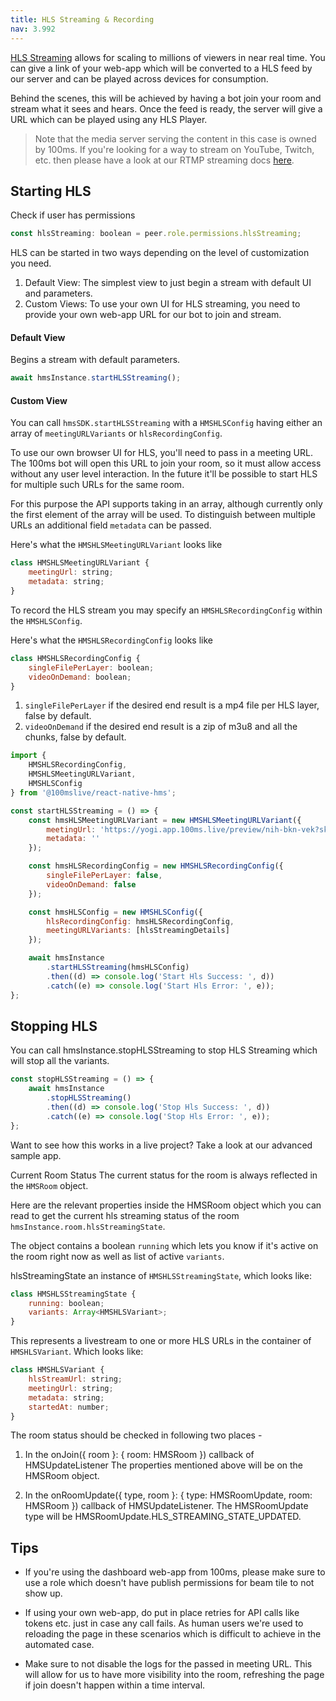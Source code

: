 ```yaml
---
title: HLS Streaming & Recording
nav: 3.992
---
```


[HLS Streaming](./../foundation/live-streaming) allows for scaling to millions of viewers in near real time. You can give a link of your web-app which will be converted to a HLS feed by our server and can be played across devices for consumption.

Behind the scenes, this will be achieved by having a bot join your room and stream what it sees and hears. Once the feed is ready, the server will give a URL which can be played using any HLS Player.

> Note that the media server serving the content in this case is owned by 100ms. If you're looking for a way to stream on YouTube, Twitch, etc. then please have a look at our RTMP streaming docs [here](recording).

## Starting HLS

Check if user has permissions

```js
const hlsStreaming: boolean = peer.role.permissions.hlsStreaming;
```

HLS can be started in two ways depending on the level of customization you need.

1. Default View: The simplest view to just begin a stream with default UI and parameters.
2. Custom Views: To use your own UI for HLS streaming, you need to provide your own web-app URL for our bot to join and stream.

#### Default View

Begins a stream with default parameters.

```js
await hmsInstance.startHLSStreaming();
```

#### Custom View

You can call `hmsSDK.startHLSStreaming` with a `HMSHLSConfig` having either an array of `meetingURLVariants` or `hlsRecordingConfig`.

To use our own browser UI for HLS, you'll need to pass in a meeting URL. The 100ms bot will open this URL to join your room, so
it must allow access without any user level interaction. In the future it'll be possible to start HLS for multiple such URLs for the same room.

For this purpose the API supports taking in an array, although currently only the first element of the array will be used. To distinguish between multiple URLs an additional field `metadata` can be passed.

Here's what the `HMSHLSMeetingURLVariant` looks like

```js
class HMSHLSMeetingURLVariant {
    meetingUrl: string;
    metadata: string;
}
```

To record the HLS stream you may specify an `HMSHLSRecordingConfig` within the `HMSHLSConfig`.

Here's what the `HMSHLSRecordingConfig` looks like

```js
class HMSHLSRecordingConfig {
    singleFilePerLayer: boolean;
    videoOnDemand: boolean;
}
```

1. `singleFilePerLayer` if the desired end result is a mp4 file per HLS layer, false by default.
2. `videoOnDemand` if the desired end result is a zip of m3u8 and all the chunks, false by default.

```js
import {
    HMSHLSRecordingConfig,
    HMSHLSMeetingURLVariant,
    HMSHLSConfig
} from '@100mslive/react-native-hms';

const startHLSStreaming = () => {
    const hmsHLSMeetingURLVariant = new HMSHLSMeetingURLVariant({
        meetingUrl: 'https://yogi.app.100ms.live/preview/nih-bkn-vek?skip_preview=true',
        metadata: ''
    });

    const hmsHLSRecordingConfig = new HMSHLSRecordingConfig({
        singleFilePerLayer: false,
        videoOnDemand: false
    });

    const hmsHLSConfig = new HMSHLSConfig({
        hlsRecordingConfig: hmsHLSRecordingConfig,
        meetingURLVariants: [hlsStreamingDetails]
    });

    await hmsInstance
        .startHLSStreaming(hmsHLSConfig)
        .then((d) => console.log('Start Hls Success: ', d))
        .catch((e) => console.log('Start Hls Error: ', e));
};
```

## Stopping HLS

You can call hmsInstance.stopHLSStreaming to stop HLS Streaming which will stop all the variants.

```js
const stopHLSStreaming = () => {
    await hmsInstance
        .stopHLSStreaming()
        .then((d) => console.log('Stop Hls Success: ', d))
        .catch((e) => console.log('Stop Hls Error: ', e));
};
```

Want to see how this works in a live project? Take a look at our advanced sample app.

Current Room Status
The current status for the room is always reflected in the `HMSRoom` object.

Here are the relevant properties inside the HMSRoom object which you can read to get the current hls streaming status of the room `hmsInstance.room.hlsStreamingState`.

The object contains a boolean `running` which lets you know if it's active on the room right now as well as list of active `variants`.

hlsStreamingState an instance of `HMSHLSStreamingState`, which looks like:

```js
class HMSHLSStreamingState {
    running: boolean;
    variants: Array<HMSHLSVariant>;
}
```

This represents a livestream to one or more HLS URLs in the container of `HMSHLSVariant`. Which looks like:

```js
class HMSHLSVariant {
    hlsStreamUrl: string;
    meetingUrl: string;
    metadata: string;
    startedAt: number;
}
```

The room status should be checked in following two places -

1. In the onJoin({ room }: { room: HMSRoom }) callback of HMSUpdateListener The properties mentioned above will be on the HMSRoom object.

2. In the onRoomUpdate({ type, room }: { type: HMSRoomUpdate, room: HMSRoom }) callback of HMSUpdateListener. The HMSRoomUpdate type will be HMSRoomUpdate.HLS_STREAMING_STATE_UPDATED.

## Tips

-   If you're using the dashboard web-app from 100ms, please make sure to use a role which doesn't have publish permissions for beam tile to not show up.

-   If using your own web-app, do put in place retries for API calls like tokens etc. just in case any call fails. As human users we're used to reloading the page in these scenarios which is difficult to achieve in the automated case.

-   Make sure to not disable the logs for the passed in meeting URL. This will allow for us to have more visibility into the room, refreshing the page if join doesn't happen within a time interval.
